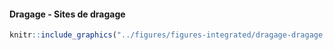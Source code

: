 #### Dragage - Sites de dragage {-}


<!-- -------------------------------------------------- -->

```r
knitr::include_graphics("../figures/figures-integrated/dragage-dragage.png")
```

<br>

